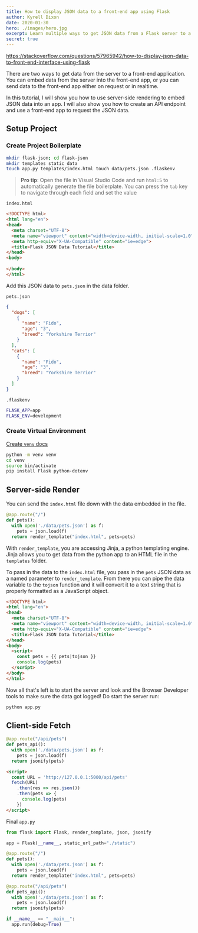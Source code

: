 ```yaml
---
title: How to display JSON data to a front-end app using Flask
author: Kyrell Dixon
date: 2020-01-30
hero: ./images/hero.jpg
excerpt: Learn multiple ways to get JSON data from a Flask server to a front-end interface
secret: true
---
```


https://stackoverflow.com/questions/57965942/how-to-display-json-data-to-front-end-interface-using-flask

There are two ways to get data from the server to a front-end application. You can embed data from the server into
the front-end app, or you can send data to the front-end app either on request or in realtime.

In this tutorial, I will show you how to use server-side rendering to embed JSON data into an app. I will also show you how
to create an API endpoint and use a front-end app to request the JSON data.

## Setup Project

### Create Project Boilerplate

```bash
mkdir flask-json; cd flask-json
mkdir templates static data
touch app.py templates/index.html touch data/pets.json .flaskenv
```

> **Pro tip**: Open the file in Visual Studio Code and run `html:5` to automatically generate the file boilerplate.
> You can press the `tab` key to navigate through each field and set the value

`index.html`
```html
<!DOCTYPE html>
<html lang="en">
<head>
  <meta charset="UTF-8">
  <meta name="viewport" content="width=device-width, initial-scale=1.0">
  <meta http-equiv="X-UA-Compatible" content="ie=edge">
  <title>Flask JSON Data Tutorial</title>
</head>
<body>
  
</body>
</html>
```

Add this JSON data to `pets.json` in the data folder.

`pets.json`
```json
{
  "dogs": [
    {
      "name": "Fido",
      "age": "3",
      "breed": "Yorkshire Terrior"
    }
  ],
  "cats": [
    {
      "name": "Fido",
      "age": "3",
      "breed": "Yorkshire Terrior"
    }
  ]
}
```

`.flaskenv`
```bash
FLASK_APP=app
FLASK_ENV=development
```

### Create Virtual Environment

[Create `venv` docs](https://docs.python.org/3/tutorial/venv.html)

```bash
python -m venv venv
cd venv
source bin/activate
pip install Flask python-dotenv
```

## Server-side Render

You can send the `index.html` file down with the data embedded in the file.

```python
@app.route("/")
def pets():
  with open('./data/pets.json') as f:
    pets = json.load(f)
  return render_template("index.html", pets=pets)
```

With `render_template`, you are accessing Jinja, a python templating engine. Jinja allows you to get data
from the python app to an HTML file in the `templates` folder.

To pass in the data to the `index.html` file, you pass in the `pets` JSON data as a named parameter to `render_template`. From there you can pipe
the data variable to the `tojson` function and it will convert it to a text string that is properly formatted as a JavaScript object.

```html {10-13}
<!DOCTYPE html>
<html lang="en">
<head>
  <meta charset="UTF-8">
  <meta name="viewport" content="width=device-width, initial-scale=1.0">
  <meta http-equiv="X-UA-Compatible" content="ie=edge">
  <title>Flask JSON Data Tutorial</title>
</head>
<body>
  <script>
    const pets = {{ pets|tojson }}
    console.log(pets)
  </script>
</body>
</html>
```

Now all that's left is to start the server and look and the Browser Developer tools to make sure the data got logged!
Do start the server run:

```bash
python app.py
```

## Client-side Fetch

```python
@app.route("/api/pets")
def pets_api():
  with open('./data/pets.json') as f:
    pets = json.load(f)
  return jsonify(pets)
```

```html
<script>
  const URL = 'http://127.0.0.1:5000/api/pets'
  fetch(URL)
    .then(res => res.json())
    .then(pets => {
      console.log(pets)
    })
</script>
```

Final `app.py`

```python
from flask import Flask, render_template, json, jsonify

app = Flask(__name__, static_url_path="./static")

@app.route("/")
def pets():
  with open('./data/pets.json') as f:
    pets = json.load(f)
  return render_template("index.html", pets=pets)

@app.route("/api/pets")
def pets_api():
  with open('./data/pets.json') as f:
    pets = json.load(f)
  return jsonify(pets)

if __name__ == "__main__":
  app.run(debug=True)
```

